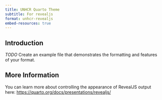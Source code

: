 ```yaml
---
title: UNHCR Quarto Theme
subtitle: For revealjs
format: unhcr-revealjs
embed-resources: true
---
```


## Introduction

*TODO* Create an example file that demonstrates the formatting and features of your format.

## More Information

You can learn more about controlling the appearance of RevealJS output here: <https://quarto.org/docs/presentations/revealjs/>

